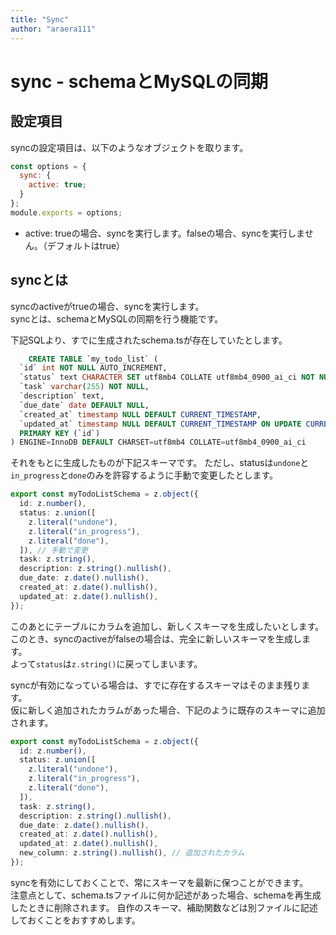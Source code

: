 ```yaml
---
title: "Sync"
author: "araera111"
---
```


# sync - schemaとMySQLの同期

## 設定項目

syncの設定項目は、以下のようなオブジェクトを取ります。

```js
const options = {
  sync: {
    active: true;
  }
};
module.exports = options;
```

- active: trueの場合、syncを実行します。falseの場合、syncを実行しません。（デフォルトはtrue）

## syncとは

syncのactiveがtrueの場合、syncを実行します。  
syncとは、schemaとMySQLの同期を行う機能です。

下記SQLより、すでに生成されたschema.tsが存在していたとします。

```sql
	CREATE TABLE `my_todo_list` (
  `id` int NOT NULL AUTO_INCREMENT,
  `status` text CHARACTER SET utf8mb4 COLLATE utf8mb4_0900_ai_ci NOT NULL,
  `task` varchar(255) NOT NULL,
  `description` text,
  `due_date` date DEFAULT NULL,
  `created_at` timestamp NULL DEFAULT CURRENT_TIMESTAMP,
  `updated_at` timestamp NULL DEFAULT CURRENT_TIMESTAMP ON UPDATE CURRENT_TIMESTAMP,
  PRIMARY KEY (`id`)
) ENGINE=InnoDB DEFAULT CHARSET=utf8mb4 COLLATE=utf8mb4_0900_ai_ci
```

それをもとに生成したものが下記スキーマです。
ただし、statusは`undone`と`in_progress`と`done`のみを許容するように手動で変更したとします。

```ts
export const myTodoListSchema = z.object({
  id: z.number(),
  status: z.union([
    z.literal("undone"),
    z.literal("in_progress"),
    z.literal("done"),
  ]), // 手動で変更
  task: z.string(),
  description: z.string().nullish(),
  due_date: z.date().nullish(),
  created_at: z.date().nullish(),
  updated_at: z.date().nullish(),
});
```

このあとにテーブルにカラムを追加し、新しくスキーマを生成したいとします。  
このとき、syncのactiveがfalseの場合は、完全に新しいスキーマを生成します。  
よって`status`は`z.string()`に戻ってしまいます。

syncが有効になっている場合は、すでに存在するスキーマはそのまま残ります。  
仮に新しく追加されたカラムがあった場合、下記のように既存のスキーマに追加されます。

```ts
export const myTodoListSchema = z.object({
  id: z.number(),
  status: z.union([
    z.literal("undone"),
    z.literal("in_progress"),
    z.literal("done"),
  ]),
  task: z.string(),
  description: z.string().nullish(),
  due_date: z.date().nullish(),
  created_at: z.date().nullish(),
  updated_at: z.date().nullish(),
  new_column: z.string().nullish(), // 追加されたカラム
});
```

syncを有効にしておくことで、常にスキーマを最新に保つことができます。  
注意点として、schema.tsファイルに何か記述があった場合、schemaを再生成したときに削除されます。
自作のスキーマ、補助関数などは別ファイルに記述しておくことをおすすめします。
